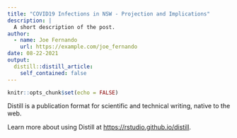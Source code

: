 ```yaml
---
title: "COVID19 Infections in NSW - Projection and Implications"
description: |
  A short description of the post.
author:
  - name: Joe Fernando
    url: https://example.com/joe_fernando
date: 08-22-2021
output:
  distill::distill_article:
    self_contained: false
---
```



```r
knitr::opts_chunk$set(echo = FALSE)
```




Distill is a publication format for scientific and technical writing, native to the web.

Learn more about using Distill at <https://rstudio.github.io/distill>.


